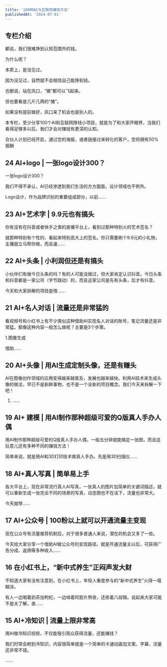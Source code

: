 ```yaml
---
title: '100种AI与互联网赚钱方法'
publishedAt: '2024-07-01'
---
```


## 专栏介绍

都说，我们很难挣到认知范围外的钱。

为什么呢？

本质上，是没见过。

因为没见过，自然就不会相信自己能挣到钱。

也都说，站在风口，“猪”都可以飞起来。

但也要看是几斤几两的“猪”。

如果没有提前做好，风口来了机会也是别人的。

本专栏，至少分享100个AI和互联网挣钱小项目，就是为了和大家开眼界，当我们看得足够多以后，我们才会对赚钱有更深的认知。

合伙人计划已经开启，通过您的海报，或者链接过来转化的客户，您将拥有50%报酬



## 24 AI+logo | 一张logo设计300？
一张logo设计300？

我们不得不承认，AI已经渗透到我们生活的方方面面，设计领域也不例外。

Logo设计，作为品牌识别的重要组成部分，以前......

## 23 AI+艺术字 | 9.9元也有搞头
你有没有在抖音或者快手之类的直播平台上，看到过那种特别火的艺术签名？

就那种特别有个性的、看起来特别高大上的签名。你只需要刷个9.9元的小礼物，主播就立马帮你做，而且速......

## 22 AI+头条 | 小利润但还是有搞头
小伙伴们有做今日头条的吗？有的人可能没做过，但大家肯定认识抖音。今日头条和抖音都是一家公司（字节跳动）的，而且这家公司是先有头条，后才有抖音。

今天和大家拆解的项目是借......

## 21 AI+名人对话 | 流量还是非常猛的
看视频号和小红书上有不少类似这种借助AI实现名人对话的账号，笔记流量还是非常猛。那像这种内容一般怎么做呢？主要是3个步骤。

1.图像生成

借助......

## 20 AI+头像 | 用AI生成定制头像，还是有赚头
AI在图像创作领域的应用变得越来越普及，发展也越来越快。利用AI技术来生成头像的做法，早已不是新鲜事物，也不是一个全新的项目概念。我们今天来拆解一下吧！

1. ......

## 19 AI+ 建模 | 用AI制作那种超级可爱的Q版真人手办人偶
用AI制作那种超级可爱的Q版真人手办人偶，一般五分钟就能搞定一张图，而且这玩意儿还有多种不同的赚钱方法！

简单来说，就是用AI和3D打印技术做真人手办。先是用3D扫描仪......

## 18 AI+真人写真 | 简单易上手
各大平台上，现在非常流行真人AI写真，一张真人的图片加简单的关键词描述，就可以重新生成一张完全不同的场景的写真，动态图也不在话下，流量也非常大。

今天就带......

## 17 AI+公众号 | 100粉以上就可以开通流量主变现
现在公众号有流量推荐机制后，对于很多普通人来说，潜在的机会又多了一些。

今天给大家分享一个借助AI做公众号的变现路径。就是开通流量主以后，可获得广告分成、返佣等多种收入......

## 16  在小红书上，“新中式养生”正闷声发大财
不知道大家有没有注意到，在小红书上，年轻人重度参与的“新中式养生”火得一塌糊涂。

有人一边喝着奶茶加枸杞，一边啃着阿胶片熬夜，还练着八段锦。说起来大家可能不是太了解，直......

## 15 AI+冷知识 | 流量上限非常高
用AI做冷知识视频，不仅能吸引观众获得流量，还能赚钱？

我们时常会刷到冷知识，内容很简单就是一个简单的卡通动画加文案、字幕，流量还非常不错。

......

